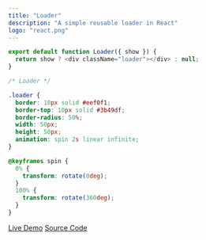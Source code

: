```yaml
---
title: "Loader"
description: "A simple reusable loader in React"
logo: "react.png"
---
```


```js
export default function Loader({ show }) {
  return show ? <div className="loader"></div> : null;
}
```

```css
/* Loader */

.loader {
  border: 10px solid #eef0f1;
  border-top: 10px solid #3b49df;
  border-radius: 50%;
  width: 50px;
  height: 50px;
  animation: spin 2s linear infinite;
}

@keyframes spin {
  0% {
    transform: rotate(0deg);
  }
  100% {
    transform: rotate(360deg);
  }
}
```

[Live Demo](http://manuarora.in/demos/demo/loader)
[Source Code](https://github.com/manuarora700/portfolio-website/tree/master/pages/demos/demo/loader)
